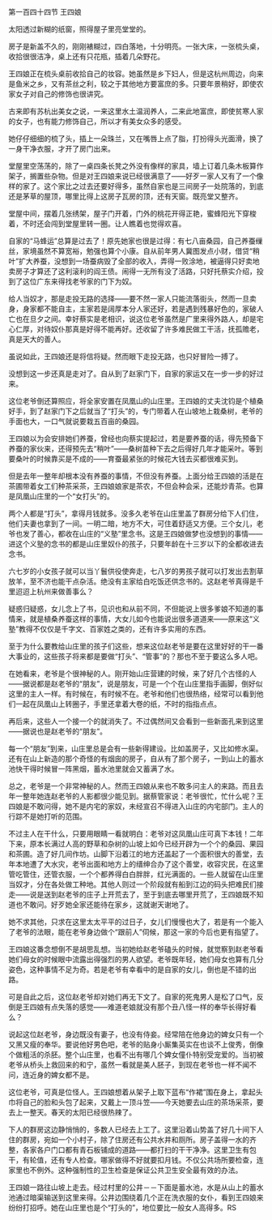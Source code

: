 

第一百四十四节 王四娘

太阳透过新糊的纸窗，照得屋子里亮堂堂的。

房子是新盖不久的，刚刚裱糊过，四白落地，十分明亮。一张大床，一张梳头桌，收拾很很洁净，桌上还有只花瓶，插着几朵野花。

王四娘正在梳头桌前收拾自己的妆容。她虽然是乡下妇人，但是这杭州周边，向来是鱼米之乡，又有茶丝之利，较之于其他地方要富庶的多。只要年景稍好，即使农家女子对自己的修饰也很讲究。

古来即有苏杭出美女之说，一来这里水土温润养人，二来此地富庶，即使贫寒人家的女子，也有能力修饰自己，所以才有美女众多的感受。

她仔仔细细的梳了头，插上一朵珠兰，又在嘴唇上点了脂，打扮得头光面滑，换了一身干净衣服，才开了房门出来。

堂屋里空荡荡的，除了一桌四条长凳之外没有像样的家具，墙上订着几条木板算作架子，搁置些杂物。但是对王四娘来说已经很满意了――好歹一家人又有了一个像样的家了。这个家比之过去还要好得多，虽然自家也是三间房子一处院落的，到底还是茅草的屋顶，哪里比得上这房子瓦房的顶，还有天窗。既亮堂又整齐。

堂屋中间，摆着几张绣架，屋子门开着，门外的桃花开得正艳，蜜蜂阳光下穿梭着，不时还会闯到堂屋里转一圈。让人瞧着也觉得欢喜。

自家的“马蜂运”总算是过去了！原先她家也很是过得：有七八亩桑园，自己养蚕缫丝，家境虽然不算宽裕，勉强也算个小康。自从前年男人冀图发点小财，借贷“稍叶”扩大养蚕，没想到一场蚕病毁了全部的收入，弄得一败涂地，被逼得只好卖地卖房子才算还了这利滚利的阎王债。闹得一无所有没了活路，只好托蔡实介绍，投到了这位广东来得找老爷家的门下为奴。

给人当奴才，那是走投无路的选择――要不然一家人只能流落街头，然而一旦卖身，身家都不能自主，主家若是阔厚本分人家还好，若是遇到残暴好色的，家破人亡也在旦夕之间。幸好蔡实是老相识，说这位老爷虽然是广里来得外路人，却是宅心仁厚，对待奴仆那真是好得不能再好。还收留了许多难民做工干活，抚孤赡老，真是天大的善人。

虽说如此，王四娘还是将信将疑。然而眼下走投无路，也只好冒险一搏了。

没想到这一步还真是走对了。自从到了赵家门下，自家的家运又在一步一步的好过来。

这位老爷倒还算照应，将全家安置在凤凰山的山庄里。王四娘的丈夫沈钧是个植桑好手，到了赵家门下之后就当了“打头”的，专门带着人在山坡地上栽桑树，老爷的手面也大，一口气就说要栽五百亩的桑园。

王四娘以为会安排她们养蚕，曾经也向蔡实提起过，若是要养蚕的话，得先预备下养蚕的家伙来，还得预先去“稍叶”――桑树苗种下去之后得好几年才能采叶。等到要桑叶的时候靠买是不成的――育蚕最紧张的时候花大钱去买都很难买到。

但是去年一整年却根本没有养蚕的事情，不但没有养蚕。上面分给王四娘的活是在茶圃带着女工们种茶采茶，王四娘娘家是茶农，不但会种会采，还能炒青茶。也算是凤凰山庄里的一个“女打头”的。

两个人都是“打头”，拿得月钱就多。没多久老爷在山庄里盖了群房分给下人们住，他们夫妻也拿到了一间。一明二暗，地方不大，可住着舒适又方便。三个女儿，老爷也发了善心，都收在山庄的“义塾”里念书。这是王四娘做梦也没想到的事情――进这个义塾的念书的都是山庄里奴仆的孩子，只要年龄在十三岁以下的全都收进去念书。

六七岁的小女孩子就可以当丫鬟供役使奔走，七八岁的男孩子就可以打发出去割草放羊，至不济也能干点杂活。绝没有主家给白吃饭还供念书的。这赵老爷真得是千里迢迢上杭州来做善事么？

疑惑归疑惑，女儿念上了书，见识也和从前不同，不但能说上很多爹娘不知道的事情来，就是植桑养蚕这样的事情，大女儿如今也能说出很多道道来――原来这“义塾”教得不仅仅是千字文、百家姓之类的，还有许多实用的东西。

至于为什么要教给山庄里的孩子们这些，想来这位赵老爷是要在这里好好的干一番大事业的，这些孩子将来都是要做“打头”、“管事”的？那也不至于要这么多人吧。

在她看来，老爷是个很神秘的人。刚开始山庄营建的时候，来了好几个古怪的人――据说都是赵老爷的“朋友”，说是朋友，可是一个个在山庄里指手画脚，倒好似这里的主人一样。有时候在，有时候不在。老爷和他们也很热络，经常可以看到他们一起在凤凰山上转圈子，手里还拿着大卷的纸，不时的指指点点。

再后来，这些人一个接一个的就消失了。不过偶然间又会看到一些新面孔来到这里――据说也是赵老爷的“朋友”。

每一个“朋友”到来，山庄里总是会有一些新得建设。比如盖房子，又比如修水渠。还有在山上新造的那个奇怪的有烟囱的房子，自从有了那个房子，一到山上的蓄水池快干得时候冒一阵黑烟，蓄水池里就会又蓄满了水。

总之，老爷是一个非常神秘的人。然而王四娘从来也不敢多问主人的来路。而且去年一整年她连赵老爷的人影都很少能见到。据蔡管家说：老爷很忙，忙什么呢？王四娘是不敢问得，她不是内宅的家奴，未经宣召不得进入山庄的内宅部门。主人的行踪不是她打听的范围。

不过主人在干什么，只要用眼睛一看就明白：老爷对这凤凰山庄可真下本钱！二年下来，原本长满过人高的野草和杂树的山坡上如今已经开辟为一个个的桑园、果园和茶圃。造了好几间作坊。山脚下沿着江的地方还盖起了一个面积很大的善堂，去年本地遭了大水灾，老爷出面和地方上的缙绅合办了这个善堂，收容灾民，在这里管吃管住，还管衣服，一个个都养得白白胖胖，红光满面的。一些人就留在山庄里当奴才，分在各处做工种地。其他人则过一个阶段就有船到江边的码头把难民们接走――说是送到赵老爷的庄子上开荒去了，至于到底去哪里开荒了，王四娘既不知道也不敢问。好歹她全家还能待在家乡，这就谢天谢地了。

她不求其他，只求在这里太太平平的过日子，女儿们慢慢也大了，若是有一个能入了老爷的法眼，能在老爷身边做个“跟前人”伺候，那这一家的今后也更有指望了。

王四娘这番念想倒不是胡思乱想。当初她给赵老爷磕头的时候，就觉察到赵老爷看她们母女的时候眼中流露出得强烈的男人欲望。老爷既年轻，她们母女也算有几分姿色，这种事情不足为奇。若是老爷有幸看中的是自家的女儿，倒也是不错的出路。

可是自此之后，这位赵老爷却对她们再无下文了。自家的死鬼男人是松了口气，反倒是王四娘有点失落的感觉――难道老娘就没有那个丑八怪一样的奉华长得好看么？

说起这位赵老爷，身边既没有妻子，也没有侍妾。经常陪在他身边的婢女只有一个又黑又瘦的奉华。要说他好男色吧，老爷的贴身小厮集英实在也谈不上俊秀，倒像个做粗活的杀胚。整个山庄里，也看不出有哪几个婢女僮仆特别受宠爱的。当初被老爷从桥头上救回来的和宁，虽然一看就是美人胚子，到现在老爷也一样不闻不问，连近身的婢女都不是。

这位老爷，可真是位怪人。王四娘想着从架子上取下蓝布“作裙”围在身上，拿起头巾将自己的脸和头包了起来，又戴上一顶斗笠――今天她要去山庄的茶场采茶，要去上一整天。春天的太阳已经很热辣了。

下人的群房这边静悄悄的，多数人已经去上工了。这里沿着山势盖了好几十间下人住的群房，宛如一个小村子，除了住房还有公共水井和厕所。房子盖得一水的齐整，各家各户门口都有青石板铺成的道路――都打扫的干干净净。这里卫生有包干，有轮值，还有专人检查。哪家做得不好就要扣月钱。不仅公共场所要检查，连家里也不例外。这种强制性的卫生检查是保证公共卫生安全最有效的办法。

王四娘一路往山坡上走去。经过村里的公井－－下面是蓄水池，水是从山上的蓄水池通过暗渠输送到这里来得。公井边围绕着几个正在洗衣服的女仆，看到王四娘来纷纷打招呼。她在山庄里也是个“打头的”，地位要比一般女人高得多。RS

